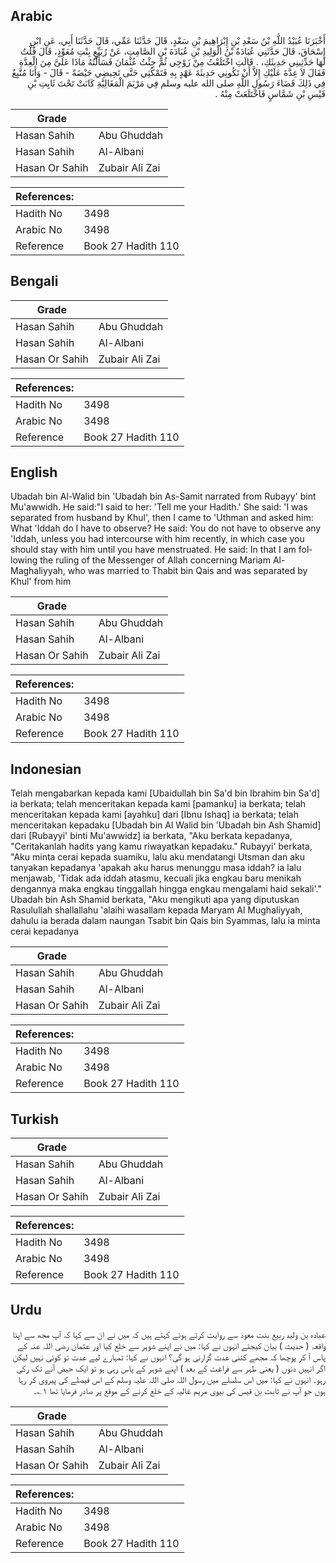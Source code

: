 ## Arabic


<div dir="rtl" lang="ar" style={{fontSize:'larger',backgroundColor:'#f8f9fa',padding:20}}>
أَخْبَرَنَا عُبَيْدُ اللَّهِ بْنُ سَعْدِ بْنِ إِبْرَاهِيمَ بْنِ سَعْدٍ، قَالَ حَدَّثَنَا عَمِّي، قَالَ حَدَّثَنَا أَبِي، عَنِ ابْنِ إِسْحَاقَ، قَالَ حَدَّثَنِي عُبَادَةُ بْنُ الْوَلِيدِ بْنِ عُبَادَةَ بْنِ الصَّامِتِ، عَنْ رُبَيِّعٍ بِنْتِ مُعَوِّذٍ، قَالَ قُلْتُ لَهَا حَدِّثِينِي حَدِيثَكِ، ‏.‏ قَالَتِ اخْتَلَعْتُ مِنْ زَوْجِي ثُمَّ جِئْتُ عُثْمَانَ فَسَأَلْتُهُ مَاذَا عَلَىَّ مِنَ الْعِدَّةِ فَقَالَ لاَ عِدَّةَ عَلَيْكِ إِلاَّ أَنْ تَكُونِي حَدِيثَةَ عَهْدٍ بِهِ فَتَمْكُثِي حَتَّى تَحِيضِي حَيْضَةً - قَالَ - وَأَنَا مُتَّبِعٌ فِي ذَلِكَ قَضَاءَ رَسُولِ اللَّهِ صلى الله عليه وسلم فِي مَرْيَمَ الْمَغَالِيَّةِ كَانَتْ تَحْتَ ثَابِتِ بْنِ قَيْسِ بْنِ شَمَّاسٍ فَاخْتَلَعَتْ مِنْهُ ‏.‏
</div>
<div style={{backgroundColor:'#f8f9fa',padding:20, marginBottom: 10}}><table> <thead> <tr> <th>Grade</th> <th></th> </tr> </thead> <tbody> <tr><td>Hasan Sahih</td><td>Abu Ghuddah</td></tr><tr><td>Hasan Sahih</td><td>Al-Albani</td></tr><tr><td>Hasan Or Sahih</td><td>Zubair Ali Zai</td></tr></tbody></table><table> <thead> <tr> <th>References:</th> <th></th> </tr> </thead> <tbody><tr><td>Hadith No</td><td>3498</td></tr><tr><td>Arabic No</td><td>3498</td></tr><tr><td>Reference</td><td>Book 27 Hadith 110</td></tr></tbody></table></div>

## Bengali


<div dir="ltr" lang="bn" style={{fontSize:'larger',backgroundColor:'#f8f9fa',padding:20}}>

</div>
<div style={{backgroundColor:'#f8f9fa',padding:20, marginBottom: 10}}><table> <thead> <tr> <th>Grade</th> <th></th> </tr> </thead> <tbody> <tr><td>Hasan Sahih</td><td>Abu Ghuddah</td></tr><tr><td>Hasan Sahih</td><td>Al-Albani</td></tr><tr><td>Hasan Or Sahih</td><td>Zubair Ali Zai</td></tr></tbody></table><table> <thead> <tr> <th>References:</th> <th></th> </tr> </thead> <tbody><tr><td>Hadith No</td><td>3498</td></tr><tr><td>Arabic No</td><td>3498</td></tr><tr><td>Reference</td><td>Book 27 Hadith 110</td></tr></tbody></table></div>

## English


<div dir="ltr" lang="en" style={{fontSize:'larger',backgroundColor:'#f8f9fa',padding:20}}>
Ubadah bin Al-Walid bin 'Ubadah bin As-Samit narrated from Rubayy' bint Mu'awwidh. He said:"I said to her: 'Tell me your Hadith.' She said: 'I was separated from husband by Khul', then I came to 'Uthman and asked him: What 'Iddah do I have to observe? He said: You do not have to observe any 'Iddah, unless you had intercourse with him recently, in which case you should stay with him until you have menstruated. He said: In that I am following the ruling of the Messenger of Allah concerning Mariam Al-Maghaliyyah, who was married to Thabit bin Qais and was separated by Khul' from him
</div>
<div style={{backgroundColor:'#f8f9fa',padding:20, marginBottom: 10}}><table> <thead> <tr> <th>Grade</th> <th></th> </tr> </thead> <tbody> <tr><td>Hasan Sahih</td><td>Abu Ghuddah</td></tr><tr><td>Hasan Sahih</td><td>Al-Albani</td></tr><tr><td>Hasan Or Sahih</td><td>Zubair Ali Zai</td></tr></tbody></table><table> <thead> <tr> <th>References:</th> <th></th> </tr> </thead> <tbody><tr><td>Hadith No</td><td>3498</td></tr><tr><td>Arabic No</td><td>3498</td></tr><tr><td>Reference</td><td>Book 27 Hadith 110</td></tr></tbody></table></div>

## Indonesian


<div dir="ltr" lang="id" style={{fontSize:'larger',backgroundColor:'#f8f9fa',padding:20}}>
Telah mengabarkan kepada kami [Ubaidullah bin Sa'd bin Ibrahim bin Sa'd] ia berkata; telah menceritakan kepada kami [pamanku] ia berkata; telah menceritakan kepada kami [ayahku] dari [Ibnu Ishaq] ia berkata; telah menceritakan kepadaku [Ubadah bin Al Walid bin 'Ubadah bin Ash Shamid] dari [Rubayyi' binti Mu'awwidz] ia berkata, "Aku berkata kepadanya, "Ceritakanlah hadits yang kamu riwayatkan kepadaku." Rubayyi' berkata, "Aku minta cerai kepada suamiku, lalu aku mendatangi Utsman dan aku tanyakan kepadanya 'apakah aku harus menunggu masa iddah? ia lalu menjawab, 'Tidak ada iddah atasmu, kecuali jika engkau baru menikah dengannya maka engkau tinggallah hingga engkau mengalami haid sekali'." Ubadah bin Ash Shamid berkata, "Aku mengikuti apa yang diputuskan Rasulullah shallallahu 'alaihi wasallam kepada Maryam Al Mughaliyyah, dahulu ia berada dalam naungan Tsabit bin Qais bin Syammas, lalu ia minta cerai kepadanya
</div>
<div style={{backgroundColor:'#f8f9fa',padding:20, marginBottom: 10}}><table> <thead> <tr> <th>Grade</th> <th></th> </tr> </thead> <tbody> <tr><td>Hasan Sahih</td><td>Abu Ghuddah</td></tr><tr><td>Hasan Sahih</td><td>Al-Albani</td></tr><tr><td>Hasan Or Sahih</td><td>Zubair Ali Zai</td></tr></tbody></table><table> <thead> <tr> <th>References:</th> <th></th> </tr> </thead> <tbody><tr><td>Hadith No</td><td>3498</td></tr><tr><td>Arabic No</td><td>3498</td></tr><tr><td>Reference</td><td>Book 27 Hadith 110</td></tr></tbody></table></div>

## Turkish


<div dir="ltr" lang="tr" style={{fontSize:'larger',backgroundColor:'#f8f9fa',padding:20}}>

</div>
<div style={{backgroundColor:'#f8f9fa',padding:20, marginBottom: 10}}><table> <thead> <tr> <th>Grade</th> <th></th> </tr> </thead> <tbody> <tr><td>Hasan Sahih</td><td>Abu Ghuddah</td></tr><tr><td>Hasan Sahih</td><td>Al-Albani</td></tr><tr><td>Hasan Or Sahih</td><td>Zubair Ali Zai</td></tr></tbody></table><table> <thead> <tr> <th>References:</th> <th></th> </tr> </thead> <tbody><tr><td>Hadith No</td><td>3498</td></tr><tr><td>Arabic No</td><td>3498</td></tr><tr><td>Reference</td><td>Book 27 Hadith 110</td></tr></tbody></table></div>

## Urdu


<div dir="rtl" lang="ur" style={{fontSize:'larger',backgroundColor:'#f8f9fa',padding:20}}>
عبادہ بن ولید ربیع بنت معوذ سے روایت کرتے ہوئے کہتے ہیں کہ میں نے ان سے کہا کہ آپ مجھ سے اپنا واقعہ ( حدیث ) بیان کیجئے انہوں نے کہا: میں نے اپنے شوہر سے خلع کیا اور عثمان رضی اللہ عنہ کے پاس آ کر پوچھا کہ مجھے کتنی عدت گزارنی ہو گی؟ انہوں نے کہا: تمہارے لیے عدت تو کوئی نہیں لیکن اگر انہیں دنوں ( یعنی طہر سے فراغت کے بعد ) اپنے شوہر کے پاس رہی ہو تو ایک حیض آنے تک رکی رہو۔ انہوں نے کہا: میں اس سلسلے میں رسول اللہ صلی اللہ علیہ وسلم کے اس فیصلے کی پیروی کر رہا ہوں جو آپ نے ثابت بن قیس کی بیوی مریم غالیہ کے خلع کرنے کے موقع پر صادر فرمایا تھا ۱؎۔
</div>
<div style={{backgroundColor:'#f8f9fa',padding:20, marginBottom: 10}}><table> <thead> <tr> <th>Grade</th> <th></th> </tr> </thead> <tbody> <tr><td>Hasan Sahih</td><td>Abu Ghuddah</td></tr><tr><td>Hasan Sahih</td><td>Al-Albani</td></tr><tr><td>Hasan Or Sahih</td><td>Zubair Ali Zai</td></tr></tbody></table><table> <thead> <tr> <th>References:</th> <th></th> </tr> </thead> <tbody><tr><td>Hadith No</td><td>3498</td></tr><tr><td>Arabic No</td><td>3498</td></tr><tr><td>Reference</td><td>Book 27 Hadith 110</td></tr></tbody></table></div>